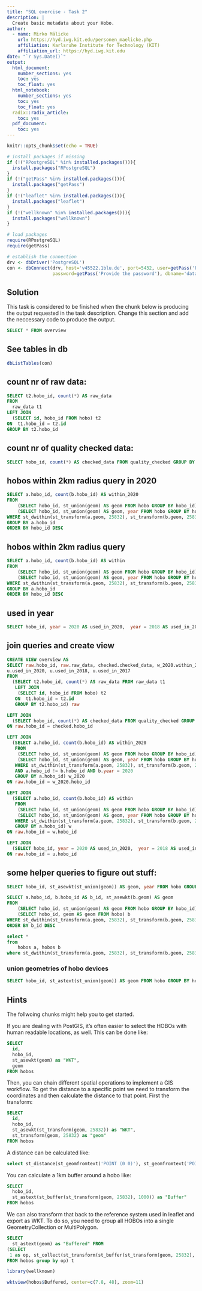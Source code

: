 ```yaml
---
title: "SQL exercise - Task 2"
description: |
  Create basic metadata about your Hobo.
author:
  - name: Mirko Mälicke
    url: https://hyd.iwg.kit.edu/personen_maelicke.php
    affiliation: Karlsruhe Institute for Technology (KIT)
    affiliation_url: https://hyd.iwg.kit.edu
date: "`r Sys.Date()`"
output:  
  html_document:
    number_sections: yes
    toc: yes
    toc_float: yes
  html_notebook:
    number_sections: yes
    toc: yes
    toc_float: yes
  radix::radix_article:
    toc: yes
  pdf_document:
    toc: yes
---
```


```r
knitr::opts_chunk$set(echo = TRUE)

# install packages if missing
if (!("RPostgreSQL" %in% installed.packages())){
  install.packages("RPostgreSQL")
}
if (!("getPass" %in% installed.packages())){
  install.packages("getPass")
}
if (!("leaflet" %in% installed.packages())){
  install.packages("leaflet")
}
if (!("wellknown" %in% installed.packages())){
  install.packages("wellknown")
}

# load packages
require(RPostgreSQL)
require(getPass)

# establish the connection
drv <- dbDriver('PostgreSQL')
con <- dbConnect(drv, host='v45522.1blu.de', port=5432, user=getPass('Provide the user'), 
                 password=getPass('Provide the password'), dbname='datamanagement')
```

## Solution

This task is considered to be finished when the chunk below is producing the output requested in the task description. Change this section and add the neccessary code to produce the output.

```sql
SELECT * FROM overview
```


## See tables in db

```r
dbListTables(con)
```


## count nr of raw data:

```sql
SELECT t2.hobo_id, count(*) AS raw_data
FROM 
  raw_data t1
LEFT JOIN 
  (SELECT id, hobo_id FROM hobo) t2
ON  t1.hobo_id = t2.id
GROUP BY t2.hobo_id 
```


## count nr of quality checked data:
```sql
SELECT hobo_id, count(*) AS checked_data FROM quality_checked GROUP BY hobo_id ORDER BY hobo_id ASC
```


## hobos within 2km radius query in 2020
```sql
SELECT a.hobo_id, count(b.hobo_id) AS within_2020
FROM 
    (SELECT hobo_id, st_union(geom) AS geom FROM hobo GROUP BY hobo_id) a,
    (SELECT hobo_id, st_union(geom) AS geom, year FROM hobo GROUP BY hobo_id, year) b 
WHERE st_dwithin(st_transform(a.geom, 25832), st_transform(b.geom, 25832), 2000) AND a.hobo_id != b.hobo_id AND b.year = 2020
GROUP BY a.hobo_id 
ORDER BY hobo_id DESC
```


## hobos within 2km radius query

```sql
SELECT a.hobo_id, count(b.hobo_id) AS within
FROM 
    (SELECT hobo_id, st_union(geom) AS geom FROM hobo GROUP BY hobo_id) a,
    (SELECT hobo_id, st_union(geom) AS geom, year FROM hobo GROUP BY hobo_id, year) b 
WHERE st_dwithin(st_transform(a.geom, 25832), st_transform(b.geom, 25832), 2000) AND a.hobo_id != b.hobo_id
GROUP BY a.hobo_id 
ORDER BY hobo_id DESC
```


## used in year

```sql
SELECT hobo_id, year = 2020 AS used_in_2020,  year = 2018 AS used_in_2018, year = 2017 AS used_in_2017 FROM hobos
```


## join queries and create view
```sql
CREATE VIEW overview AS
SELECT raw.hobo_id, raw.raw_data, checked.checked_data, w_2020.within_2020 AS within_2k_2020, w.within AS within_2k,
u.used_in_2020, u.used_in_2018, u.used_in_2017
FROM 
  (SELECT t2.hobo_id, count(*) AS raw_data FROM raw_data t1
   LEFT JOIN 
    (SELECT id, hobo_id FROM hobo) t2
   ON  t1.hobo_id = t2.id
   GROUP BY t2.hobo_id) raw

LEFT JOIN
  (SELECT hobo_id, count(*) AS checked_data FROM quality_checked GROUP BY hobo_id) checked
ON raw.hobo_id = checked.hobo_id

LEFT JOIN
  (SELECT a.hobo_id, count(b.hobo_id) AS within_2020
   FROM 
    (SELECT hobo_id, st_union(geom) AS geom FROM hobo GROUP BY hobo_id) a,
    (SELECT hobo_id, st_union(geom) AS geom, year FROM hobo GROUP BY hobo_id, year) b 
   WHERE st_dwithin(st_transform(a.geom, 25832), st_transform(b.geom, 25832), 2000)
   AND a.hobo_id != b.hobo_id AND b.year = 2020
   GROUP BY a.hobo_id) w_2020
ON raw.hobo_id = w_2020.hobo_id

LEFT JOIN
  (SELECT a.hobo_id, count(b.hobo_id) AS within
   FROM 
    (SELECT hobo_id, st_union(geom) AS geom FROM hobo GROUP BY hobo_id) a,
    (SELECT hobo_id, st_union(geom) AS geom, year FROM hobo GROUP BY hobo_id, year) b 
   WHERE st_dwithin(st_transform(a.geom, 25832), st_transform(b.geom, 25832), 2000) AND a.hobo_id != b.hobo_id
   GROUP BY a.hobo_id) w
ON raw.hobo_id = w.hobo_id

LEFT JOIN
  (SELECT hobo_id, year = 2020 AS used_in_2020,  year = 2018 AS used_in_2018, year = 2017 AS used_in_2017 FROM hobos) u
ON raw.hobo_id = u.hobo_id

```   
   
   
## some helper queries to figure out stuff:

```sql

SELECT hobo_id, st_asewkt(st_union(geom)) AS geom, year FROM hobo GROUP BY hobo_id, year ORDER BY hobo_id ASC


```


```sql

SELECT a.hobo_id, b.hobo_id AS b_id, st_asewkt(b.geom) AS geom
FROM 
    (SELECT hobo_id, st_union(geom) AS geom FROM hobo GROUP BY hobo_id) a,
    (SELECT hobo_id, geom AS geom FROM hobo) b 
WHERE st_dwithin(st_transform(a.geom, 25832), st_transform(b.geom, 25832), 2000) AND a.hobo_id = 10350083
ORDER BY b_id DESC

```


```sql

select *
from 
    hobos a, hobos b 
where st_dwithin(st_transform(a.geom, 25832), st_transform(b.geom, 25832), 2000) and a.hobo_id != b.hobo_id 

```

### union geometries of hobo devices
```sql
SELECT hobo_id, st_astext(st_union(geom)) AS geom FROM hobo GROUP BY hobo_id
```



## Hints

The follwoing chunks might help you to get started.

If you are dealing with PostGIS, it's often easier to select the HOBOs with human readable locations, as well.
This can be done like:
```sql
SELECT 
  id, 
  hobo_id,
  st_asewkt(geom) as "WKT",
  geom 
FROM hobos

```

Then, you can chain different spatial operations to implement a GIS workflow. To get the distance to a specific point we need to
transform the coordinates and then calculate the distance to that point. First the transform:
```sql
SELECT 
  id, 
  hobo_id,
  st_asewkt(st_transform(geom, 25832)) as "WKT",
  st_transform(geom, 25832) as "geom"
FROM hobos
```

A distance can be calculated like:
```sql
select st_distance(st_geomfromtext('POINT (0 0)'), st_geomfromtext('POINT (1 1)'))
```

You can calculate a 1km buffer around a hobo like:
```sql
SELECT 
  hobo_id,
  st_astext(st_buffer(st_transform(geom, 25832), 1000)) as "Buffer"
FROM hobos
```

We can also transform that back to the reference system used in leaflet and export as WKT. To do so, you need to group all
HOBOs into a single GeometryCollection or MultiPolygon.
```sql
SELECT 
  st_astext(geom) as "Buffered" FROM 
(SELECT 
 1 as op, st_collect(st_transform(st_buffer(st_transform(geom, 25832), 1000), 4326)) as geom
FROM hobos group by op) t

```

```r
library(wellknown)

wktview(hobos$Buffered, center=c(7.8, 48), zoom=11)
```

